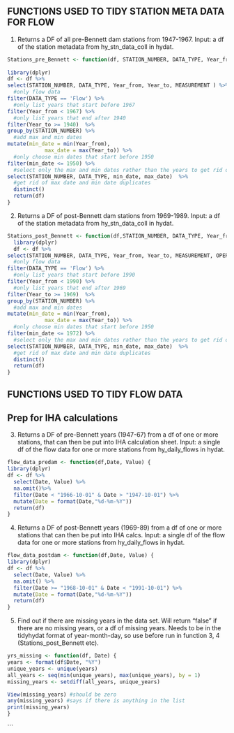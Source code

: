 
## FUNCTIONS USED TO TIDY STATION META DATA FOR FLOW ##


1) Returns a DF of all pre-Bennett dam stations from 1947-1967. Input: a df of the station metadata from hy_stn_data_coll in hydat.

```r
Stations_pre_Bennett <- function(df, STATION_NUMBER, DATA_TYPE, Year_from, Year_to, MEASUREMENT) {
  
library(dplyr)
df <- df %>%
select(STATION_NUMBER, DATA_TYPE, Year_from, Year_to, MEASUREMENT ) %>%
  #only flow data
filter(DATA_TYPE == 'Flow') %>%
  #only list years that start before 1967
filter(Year_from < 1967) %>%
  #only list years that end after 1940
filter(Year_to >= 1940)  %>%
group_by(STATION_NUMBER) %>%
  #add max and min dates
mutate(min_date = min(Year_from),
            max_date = max(Year_to)) %>%
  #only choose min dates that start before 1950
filter(min_date <= 1950) %>%
  #select only the max and min dates rather than the years to get rid of duplicate max and min dates
select(STATION_NUMBER, DATA_TYPE, min_date, max_date)  %>%
  #get rid of max date and min date duplicates
  distinct()
  return(df)
}

```

2) Returns a DF of post-Bennett dam stations from 1969-1989. Input: a df of the station metadata from hy_stn_data_coll in hydat.

```r
Stations_post_Bennett <- function(df,STATION_NUMBER, DATA_TYPE, Year_from, Year_to, MEASUREMENT ) {
  library(dplyr)
  df <- df %>%
select(STATION_NUMBER, DATA_TYPE, Year_from, Year_to, MEASUREMENT, OPERATION ) %>%
  #only flow data
filter(DATA_TYPE == 'Flow') %>%
  #only list years that start before 1990
filter(Year_from < 1990) %>%
  #only list years that end after 1969
filter(Year_to >= 1969)  %>%
group_by(STATION_NUMBER) %>%
  #add max and min dates
mutate(min_date = min(Year_from),
            max_date = max(Year_to)) %>%
  #only choose min dates that start before 1950
filter(min_date <= 1972) %>%
  #select only the max and min dates rather than the years to get rid of duplicate max and min dates
select(STATION_NUMBER, DATA_TYPE, min_date, max_date)  %>%
  #get rid of max date and min date duplicates
  distinct()
  return(df)
}


```

## FUNCTIONS USED TO TIDY FLOW DATA ##
## Prep for IHA calculations ## 

3) Returns a DF of pre-Bennett years (1947-67) from a df of one or more stations, that can then be put into IHA calculation sheet. Input: a single df of the flow data for one or more stations from hy_daily_flows in hydat.
```r

flow_data_predam <- function(df,Date, Value) {
library(dplyr)
df <- df %>%
  select(Date, Value) %>%
  na.omit()%>%
  filter(Date < "1966-10-01" & Date > "1947-10-01") %>%
  mutate(Date = format(Date,"%d-%m-%Y"))
  return(df)
}

```

4) Returns a DF of post-Bennett years (1969-89) from a df of one or more stations that can then be put into IHA calcs. Input: a single df of the flow data for one or more stations from hy_daily_flows in hydat.
 
```r

flow_data_postdam <- function(df,Date, Value) {
library(dplyr)
df <- df %>%
  select(Date, Value) %>%
  na.omit() %>%
  filter(Date >= "1968-10-01" & Date < "1991-10-01") %>%
  mutate(Date = format(Date,"%d-%m-%Y"))
  return(df)
}

```

5) Find out if there are missing years in the data set. Will return "false" if there are no missing years, or a df of missing years. Needs to be in the tidyhydat format of year-month-day, so use before run in function 3, 4 (Stations_post_Bennett etc).

```r
yrs_missing <- function(df, Date) {
years <- format(df$Date, "%Y")
unique_years <- unique(years)
all_years <- seq(min(unique_years), max(unique_years), by = 1)
missing_years <- setdiff(all_years, unique_years)

View(missing_years) #should be zero
any(missing_years) #says if there is anything in the list
print(missing_years)
}

```





```

